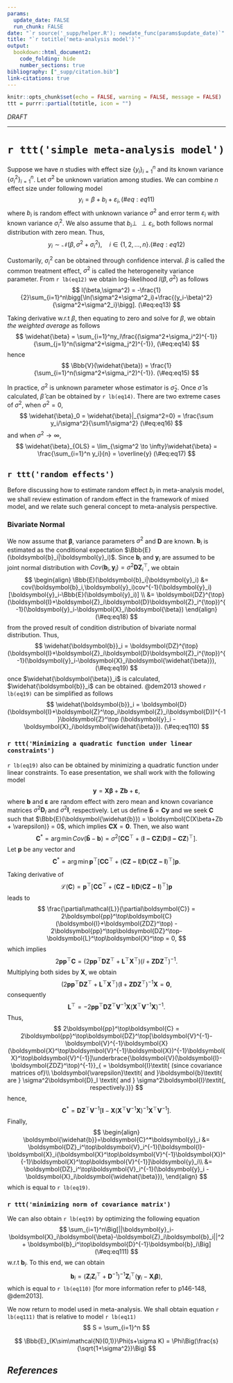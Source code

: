 ```yaml
---
params:
  update_date: FALSE
  run_chunk: FALSE
date: "`r source('_supp/helper.R'); newdate_func(params$update_date)`"
title: "`r totitle('meta-analysis model')`"
output: 
  bookdown::html_document2:
    code_folding: hide
    number_sections: true
bibliography: ["_supp/citation.bib"]
link-citations: true
---
```


\newcommand{\bf}[1]{\boldsymbol{#1}}
\newcommand{\hat}[1]{\widehat{#1}}
\newcommand{\mm}[1]{\mathbb{#1}}
\newcommand{\bar}[1]{\overline{#1}}
<!-- \newcommand{\tp}[1]{{#1}^{\top}} -->

\def\E{\Bbb{E}}
\def\V{\Bbb{V}}
\def\P{\Bbb{P}}
\def\I{{\large\unicode{x1D7D9}}}
\def\indep{\perp\!\!\!\!\perp}
\newcommand{\overeq}[2]{\stackrel{#1}{#2}}
\def\epsilon{\varepsilon} 
\def\tp{^{\top}}
```r
knitr::opts_chunk$set(echo = FALSE, warning = FALSE, message = FALSE)
ttt = purrr::partial(totitle, icon = "")
```

::: {.watermark}
*DRAFT*
:::

---

# `r ttt('simple meta-analysis model')`

Suppose we have $n$ studies with effect size $\{y_i\}_{i=1}^n$ and its known variance $\{\sigma^2_i\}_{i=1}^n$. Let $\sigma^2$ be unknown variation among studies. We can combine $n$ effect size under following model
$$
y_i = \beta +b_i + \epsilon_i,
(\#eq:eq11)
$$
where $b_i$ is random effect with unknown variance $\sigma^2$ and error term $\epsilon_i$ with known variance $\sigma^2_i$. We also assume that $b_i \indep \epsilon_i$, both follows normal distribution with zero mean. Thus,
$$
y_i \sim \mathcal{N}(\beta, \sigma^2+\sigma^2_i), \quad i \in \{1,2,\dots,n\}.
(\#eq:eq12)
$$

Customarily, $\sigma^2_i$ can be obtained through confidence interval. $\beta$ is called the common treatment effect, $\sigma^2$ is called the heterogeneity variance parameter. From `r lb(eq12)` we obtain log-likelihood $l(\beta,\sigma^2)$ as follows
$$
l(\beta,\sigma^2) = -\frac{1}{2}\sum_{i=1}^n\bigg[\ln(\sigma^2+\sigma^2_i)+\frac{(y_i-\beta)^2}{\sigma^2+\sigma^2_i}\bigg].
(\#eq:eq13)
$$

Taking derivative w.r.t $\beta$, then equating to zero and solve for $\beta$, we obtain *the weighted average* as follows
$$
\hat{\beta} = \sum_{i=1}^ny_i\frac{(\sigma^2+\sigma_i^2)^{-1}}{\sum_{j=1}^n(\sigma^2+\sigma_j^2)^{-1}},
(\#eq:eq14)
$$
hence 
$$
\V(\hat{\beta}) = \frac{1}{\sum_{i=1}^n(\sigma^2+\sigma_i^2)^{-1}}.
(\#eq:eq15)
$$

In practice, $\sigma^2$ is unknown parameter whose estimator is $\hat{\sigma}_2$. Once $\hat{\sigma}$ is calculated, $\hat{\beta}$ can be obtained by `r lb(eq14)`. There are two extreme cases of $\sigma^2$, when $\sigma^2 = 0$, 
$$
\hat{\beta}_0 = \hat{\beta}|_{\sigma^2=0} = \frac{\sum y_i/\sigma^2}{\sum1/\sigma^2}
(\#eq:eq16)
$$
and when $\sigma^2 \to \infty$,
$$
\hat{\beta}_{OLS} = \lim_{\sigma^2 \to \infty}\hat{\beta} = \frac{\sum_{i=1}^n y_i}{n} = \bar{y} 
(\#eq:eq17)
$$

## `r ttt('random effects')`

Before discussing how to estimate random effect $b_i$ in meta-analysis model, we shall review estimation of random effect in the framework of mixed model, and we relate such general concept to meta-analysis perspective.

### Bivariate Normal

We now assume that $\bf{\beta}$, variance parameters $\sigma^2$ and $\bf{D}$ are known. $\bf{b}_i$ is estimated as the conditional expectation $\E(\bf{b}_i|\bf{y}_i)$. Since $\bf{b}_i$ and $\bf{y}_i$ are assumed to be joint normal distribution with $Cov(\bf{b}_i,\bf{y}_i) = \sigma^2\bf{DZ}_i\tp$, we obtain
$$
\begin{align}
\E(\bf{b}_i|\bf{y}_i) &= cov(\bf{b}_i,\bf{y}_i)cov^{-1}(\bf{y}_i)[\bf{y}_i-\E(\bf{y}_i)] \\
&= \bf{DZ}\tp(\bf{I}+\bf{Z}_i\bf{D}\bf{Z}_i\tp)^{-1}(\bf{y}_i-\bf{X}_i\bf{\beta})
\end{align}
(\#eq:eq18)
$$
from the proved result of condition distribution of bivariate normal distribution. Thus, 
$$
\hat{\bf{b}}_i = \bf{DZ}\tp(\bf{I}+\bf{Z}_i\bf{D}\bf{Z}_i\tp)^{-1}(\bf{y}_i-\bf{X}_i\bf{\hat{\beta}}),
(\#eq:eq19)
$$
once $\hat{\bf{\beta}}_i$ is calculated, $\hat{\bf{b}}_i$ can be obtained. @dem2013 showed `r lb(eq19)` can be simplified as follows
$$
\hat{\bf{b}}_i = \bf{D}(\bf{I}+\bf{Z}^\top_i\bf{Z}_i\bf{D})^{-1}\bf{Z}^\top (\bf{y}_i - \bf{X}_i\bf{\hat{\beta}}).
(\#eq:eq110)
$$

### `r ttt('Minimizing a quadratic function under linear constraints')`

`r lb(eq19)` also can be obtained by minimizing a quadratic function under linear constraints. To ease presentation, we shall work with the following model
$$
\bf{y} = \bf{X\beta} + \bf{Zb}+ \bf{\epsilon},
$$
where $\bf{b}$ and $\bf{\epsilon}$ are random effect with zero mean and known covariance matrices $\sigma^2\bf{D}_l$ and $\sigma^2\bf{I}$, respectively. Let us define $\bf{\hat{b}} = \bf{Cy}$ and we seek $\bf{C}$ such that $\E(\bf{\hat{b}}) = \bf{C(X\beta+Zb + \epsilon)} = 0$, which implies $\bf{CX} = \bf{0}$. Then, we also want 
$$
\bf{C}^* = \arg\min Cov(\bf{\hat{b}} - \bf{b}) = \sigma^2 \big[\bf{CC}^\top + (\bf{I-CZ})\bf{D}(\bf{I-CZ})^\top \big].
$$
Let $\bf{p}$ be any vector and 
$$
\bf{C}^* =  \arg\min \bf{p}^\top[\bf{CC}^\top + (\bf{CZ-I})\bf{D}(\bf{CZ-I})^\top]\bf{p}.
$$

Taking derivative of 
$$
\mathcal{L}(\bf{C}) = \bf{p}^\top[\bf{CC}^\top + (\bf{CZ-I})\bf{D}(\bf{CZ-I})^\top]\bf{p}
$$
leads to
$$
\frac{\partial\mathcal{L}}{\partial\bf{C}} = 2\bf{pp}^\top\bf{C}(\bf{I}+\bf{ZDZ}^\top) - 2\bf{pp}^\top\bf{DZ}^\top-\bf{L}^\top\bf{X}^\top = 0,
$$
which implies
$$
2\bf{pp}^\top\bf{C} = (2\bf{pp}^\top\bf{DZ}^\top+\bf{L}^\top\bf{X}^\top)(I+\bf{ZDZ}^\top)^{-1}.
$$
Multiplying both sides by $\bf{X}$, we obtain
$$
(2\bf{pp}^\top\bf{DZ}^\top+\bf{L}^\top\bf{X}^\top)(\bf{I}+\bf{ZDZ}^\top)^{-1}\bf{X} = \bf{0},
$$
consequently 
$$
\bf{L}^\top = -2\bf{pp}^\top\bf{DZ}^\top\bf{V}^{-1}\bf{X}(\bf{X}^\top\bf{V}^{-1}\bf{X})^{-1}.
$$
Thus,
$$
2\bf{pp}^\top\bf{C} = 2\bf{pp}^\top\bf{DZ}^\top[\bf{V}^{-1}-\bf{V}^{-1}\bf{X}(\bf{X}^\top\bf{V}^{-1}\bf{X})^{-1}\bf{X}^\top\bf{V}^{-1}]\underbrace{\bf{V}(\bf{I}-\bf{ZDZ}^\top)^{-1}}_{ = \bf{I}\textit{ (since covariance matrices of}\\ \bf{\epsilon}\textit{ and }\bf{b}\textit{ are } \sigma^2\bf{D}_l \textit{ and } \sigma^2\bf{I}\textit{, respectively.)}}
$$
hence,
$$
\bf{C}^* = \bf{DZ}^\top\bf{V}^{-1}[\bf{I}-\bf{X}(\bf{X}^\top\bf{V}^{-1}\bf{X})^{-1}\bf{X}^\top\bf{V}^{-1}].
$$
Finally,
$$
\begin{align}
\bf{\hat{b}}=\bf{C}^*\bf{y}_i &= \bf{DZ}_i^\top\bf{V}_i^{-1}[\bf{I}-\bf{X}_i(\bf{X}^\top\bf{V}^{-1}\bf{X})^{-1}\bf{X}^\top\bf{V}^{-1}]\bf{y}_i\\
&= \bf{DZ}_i^\top\bf{V}_i^{-1}(\bf{y}_i - \bf{X}_i\bf{\hat{\beta}}),
\end{align}
$$
which is equal to `r lb(eq19)`.

### `r ttt('minimizing norm of covariance matrix')`

We can also obtain `r lb(eq19)` by optimizing the following equation
$$
\sum_{i=1}^n\Big[||\bf{y}_i-\bf{X}_i\bf{\beta}-\bf{Z}_i\bf{b}_i||^2 + \bf{b}_i^\top\bf{D}^{-1}\bf{b}_i\Big]
(\#eq:eq111)
$$
w.r.t $\bf{b}_i$. To this end, we can obtain 
$$
\bf{b}_i = (\bf{Z}_i\bf{Z}_i^\top+\bf{D}^{-1})^{-1}\bf{Z}_i^\top(\bf{y}_i-\bf{X}_i\bf{\beta}),
$$
which is equal to `r lb(eq110)` [for more information refer to p146-148, @dem2013].

We now return to model used in meta-analysis. We shall obtain equation `r lb(eq111)` that is relative to model `r lb(eq11)`
$$
S = \sum_{i=1}^n
$$



$$
\E_{K\sim\mathcal{N}(0,1)}\Phi(s+\sigma K) = \Phi\Big(\frac{s}{\sqrt{1+\sigma^2}}\Big)
$$





<!-- ----------------------------------------------------------------------------- -->

::: {.shad}
# _References_ {-}
:::

